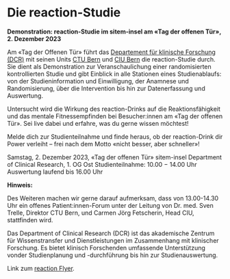 # Die reaction-Studie

**Demonstration: reaction-Studie im sitem-insel am «Tag der offenen Tür», 2. Dezember 2023**

Am «Tag der Offenen Tür» führt das [Departement für klinische Forschung (DCR)](https://www.dcr.unibe.ch/) mit seinen Units [CTU Bern](https://www.ctu.unibe.ch/) und [CIU Bern](https://www.ciu.unibe.ch/) die reaction-Studie durch. Sie dient als Demonstration zur Veranschaulichung einer randomisierten kontrollierten Studie und gibt Einblick in alle Stationen eines Studienablaufs: von der Studieninformation und Einwilligung, der Anamnese und Randomisierung, über die Intervention bis hin zur Datenerfassung und Auswertung.

Untersucht wird die Wirkung des reaction-Drinks auf die Reaktionsfähigkeit und das mentale Fitnessempfinden bei Besucher:innen am «Tag der offenen Tür». Sei live dabei und erfahre, was du gerne wissen möchtest!

Melde dich zur Studienteilnahme und finde heraus, ob der reaction-Drink dir Power verleiht – frei nach dem Motto «nicht besser, aber schneller»!

Samstag, 2. Dezember 2023, «Tag der offenen Tür» sitem-insel
Department of Clinical Research, 1. OG Ost
Studienteilnahme: 10.00 − 14.00 Uhr
Auswertung laufend bis 16.00 Uhr

**Hinweis:**

Des Weiteren machen wir gerne darauf aufmerksam, dass von 13.00-14.30 Uhr ein offenes Patient:innen-Forum unter der Leitung von Dr. med. Sven Trelle, Direktor CTU Bern, und Carmen Jörg Fetscherin, Head CIU, stattfinden wird.

Das Department of Clinical Research (DCR) ist das akademische Zentrum für Wissenstransfer und Dienstleistungen im Zusammenhang mit klinischer Forschung. Es bietet klinisch Forschenden umfassende Unterstützung vonder Studienplanung und -durchführung bis hin zur Studienauswertung.

Link zum [reaction Flyer](https://www.ctu.unibe.ch/unibe/portal/fak_medizin/micro_ctu/content/e182549/e203619/e1449973/e1450036/Reaction_Flyer_A5_20231115_eng.pdf){target="_blank"}.